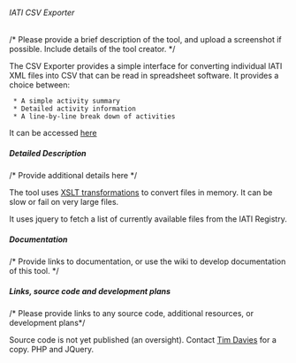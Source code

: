====== IATI CSV Exporter ======
/* Please provide a brief description of the tool, and upload a screenshot if possible. Include details of the tool creator. */

The CSV Exporter provides a simple interface for converting individual IATI XML files into CSV that can be read in spreadsheet software. It provides a choice between:
  * A simple activity summary
  * Detailed activity information
  * A line-by-line break down of activities

It can be accessed [[http://tools.aidinfolabs.org/csv/direct_from_registry/|here]]

===== Detailed Description =====
/* Provide additional details here */

The tool uses [[tools:xslt:start|XSLT transformations]] to convert files in memory. It can be slow or fail on very large files. 

It uses jquery to fetch a list of currently available files from the IATI Registry. 

===== Documentation =====
/* Provide links to documentation, or use the wiki to develop documentation of this tool. */


===== Links, source code and development plans =====
/* Please provide links to any source code, additional resources, or development plans*/

Source code is not yet published (an oversight). Contact [[community:users:timdavies|Tim Davies]] for a copy. PHP and JQuery. 